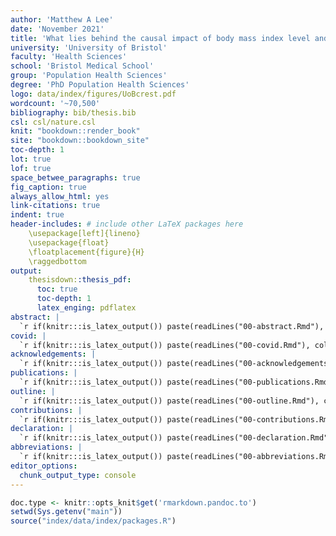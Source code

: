 ```yaml
---
author: 'Matthew A Lee'
date: 'November 2021'
title: 'What lies behind the causal impact of body mass index level and change on human health? Added value from complementary study design and deep metabolomic phenotyping.'
university: 'University of Bristol'
faculty: 'Health Sciences'
school: 'Bristol Medical School'
group: 'Population Health Sciences'
degree: 'PhD Population Health Sciences'
logo: data/index/figures/UoBcrest.pdf
wordcount: '~70,500'
bibliography: bib/thesis.bib
csl: csl/nature.csl
knit: "bookdown::render_book"
site: "bookdown::bookdown_site"
toc-depth: 1
lot: true
lof: true
space_betwee_paragraphs: true
fig_caption: true
always_allow_html: yes
link-citations: true
indent: true
header-includes: # include other LaTeX packages here
    \usepackage[left]{lineno}
    \usepackage{float}
    \floatplacement{figure}{H}
    \raggedbottom 
output: 
    thesisdown::thesis_pdf: 
      toc: true
      toc-depth: 1
      latex_enging: pdflatex
abstract: |
  `r if(knitr:::is_latex_output()) paste(readLines("00-abstract.Rmd"), collapse = '\n  ')`
covid: |
  `r if(knitr:::is_latex_output()) paste(readLines("00-covid.Rmd"), collapse = '\n  ')`
acknowledgements: |
  `r if(knitr:::is_latex_output()) paste(readLines("00-acknowledgements.Rmd"), collapse = '\n  ')`
publications: |
  `r if(knitr:::is_latex_output()) paste(readLines("00-publications.Rmd"), collapse = '\n  ')`
outline: |
  `r if(knitr:::is_latex_output()) paste(readLines("00-outline.Rmd"), collapse = '\n  ')`
contributions: |
  `r if(knitr:::is_latex_output()) paste(readLines("00-contributions.Rmd"), collapse = '\n  ')`
declaration: |
  `r if(knitr:::is_latex_output()) paste(readLines("00-declaration.Rmd"), collapse = '\n  ')`
abbreviations: |
  `r if(knitr:::is_latex_output()) paste(readLines("00-abbreviations.Rmd"), collapse = '\n  ')`
editor_options: 
  chunk_output_type: console
---
```


```r
doc.type <- knitr::opts_knit$get('rmarkdown.pandoc.to')
setwd(Sys.getenv("main"))
source("index/data/index/packages.R")
```

